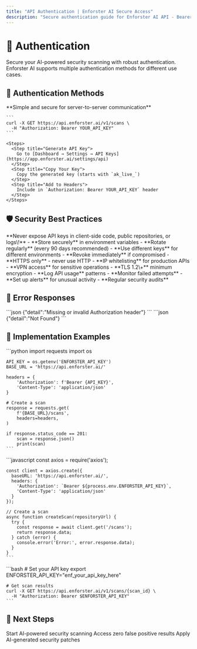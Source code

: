 ```yaml
---
title: "API Authentication | Enforster AI Secure Access"
description: "Secure authentication guide for Enforster AI API - Bearer tokens, API keys, OAuth 2.0, and best security practices for AI-powered SAST integration."
---
```


# 🔐 **Authentication**

Secure your AI-powered security scanning with robust authentication. Enforster AI supports multiple authentication methods for different use cases.

## 🎯 **Authentication Methods**

<Tabs>
  <Tab title="🔑 API Key ">
    **Simple and secure for server-to-server communication**

    ```
    curl -X GET https://api.enforster.ai/v1/scans \
      -H "Authorization: Bearer YOUR_API_KEY"
    ```

    <Steps>
      <Step title="Generate API Key">
        Go to [Dashboard → Settings → API Keys](https://app.enforster.ai/settings/api)
      </Step>
      <Step title="Copy Your Key">
        Copy the generated key (starts with `ak_live_`)
      </Step>
      <Step title="Add to Headers">
        Include in `Authorization: Bearer YOUR_API_KEY` header
      </Step>
    </Steps>
  </Tab>
</Tabs>

## 🛡️ **Security Best Practices**

<Warning>
  **Never expose API keys in client-side code, public repositories, or logs\!**
</Warning>

<AccordionGroup>
  <Accordion title="Key Management" icon="key">
    - **Store securely** in environment variables
    - **Rotate regularly** (every 90 days recommended)
    - **Use different keys** for different environments
    - **Revoke immediately** if compromised
  </Accordion>
  <Accordion title="Network Security" icon="globe">
    - **HTTPS only** - never use HTTP
    - **IP whitelisting** for production APIs
    - **VPN access** for sensitive operations
    - **TLS 1.2\+** minimum encryption
  </Accordion>
  <Accordion title="Monitoring" icon="chart-line">
    - **Log API usage** patterns
    - **Monitor failed attempts**
    - **Set up alerts** for unusual activity
    - **Regular security audits**
  </Accordion>
</AccordionGroup>

## 🚨 **Error Responses**

<Tabs>
  <Tab title="401 Unauthorized">
    ```json
    {"detail":"Missing or invalid Authorization header"}  
    ```
  </Tab>
  <Tab title="404 Not Found">
    ```json
    {"detail":"Not Found"}
    ```
  </Tab>
</Tabs>

## 🔧 **Implementation Examples**

<AccordionGroup>
  <Accordion title="Python" icon="python">
    ```python
    import requests
    import os
    
    API_KEY = os.getenv('ENFORSTER_API_KEY')
    BASE_URL = 'https://api.enforster.ai/'
    
    headers = {
        'Authorization': f'Bearer {API_KEY}',
        'Content-Type': 'application/json'
    }
    
    # Create a scan
    response = requests.get(
        f'{BASE_URL}/scans',
        headers=headers,
    )
    
    if response.status_code == 201:
        scan = response.json()
        print(scan)
    ```
  </Accordion>
  <Accordion title="JavaScript/Node.js" icon="js">
    ```javascript
    const axios = require('axios');
    
    const client = axios.create({
      baseURL: 'https://api.enforster.ai/',
      headers: {
        'Authorization': `Bearer ${process.env.ENFORSTER_API_KEY}`,
        'Content-Type': 'application/json'
      }
    });
    
    // Create a scan
    async function createScan(repositoryUrl) {
      try {
        const response = await client.get('/scans');
        return response.data;
      } catch (error) {
        console.error('Error:', error.response.data);
      }
    }
    ```
  </Accordion>
  <Accordion title="cURL" icon="terminal">
    ```bash
    # Set your API key
    export ENFORSTER_API_KEY="enf_your_api_key_here"
    
    # Get scan results
    curl -X GET https://api.enforster.ai/v1/scans/{scan_id} \
      -H "Authorization: Bearer $ENFORSTER_API_KEY"
    ```
  </Accordion>
</AccordionGroup>

## 🚀 **Next Steps**

<CardGroup cols={3}>
  <Card title="🔍 Create Your First Scan" icon="magnifying-glass" href="/api-reference/scans">
    Start AI-powered security scanning
  </Card>
  <Card title="🚨 Manage Vulnerabilities" icon="shield-exclamation" href="/api-reference/vulnerabilities">
    Access zero false positive results
  </Card>
  <Card title="⚡ Auto-Fix Issues" icon="magic-wand" href="/api-reference/auto-fix">
    Apply AI-generated security patches
  </Card>
</CardGroup>